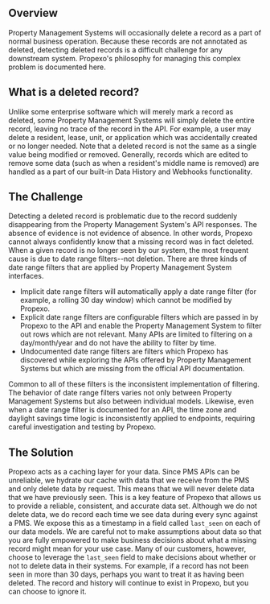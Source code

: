 ## Overview
Property Management Systems will occasionally delete a record as a part of normal business operation.  Because these records are not annotated as deleted, detecting deleted records is a difficult challenge for any downstream system.  Propexo's philosophy for managing this complex problem is documented here.

## What is a deleted record?
Unlike some enterprise software which will merely mark a record as deleted, some Property Management Systems will simply delete the entire record, leaving no trace of the record in the API.  For example, a user may delete a resident, lease, unit, or application which was accidentally created or no longer needed.  Note that a deleted record is not the same as a single value being modified or removed.  Generally, records which are edited to remove some data (such as when a resident's middle name is removed) are handled as a part of our built-in Data History and Webhooks functionality.

## The Challenge
Detecting a deleted record is problematic due to the record suddenly disappearing from the Property Management System's API responses.  The absence of evidence is not evidence of absence.  In other words, Propexo cannot always confidently know that a missing record was in fact deleted.  When a given record is no longer seen by our system, the most frequent cause is due to date range filters--not deletion.  There are three kinds of date range filters that are applied by Property Management System interfaces.
- Implicit date range filters will automatically apply a date range filter (for example, a rolling 30 day window) which cannot be modified by Propexo.
- Explicit date range filters are configurable filters which are passed in by Propexo to the API and enable the Property Management System to filter out rows which are not relevant.  Many APIs are limited to filtering on a day/month/year and do not have the ability to filter by time.
- Undocumented date range filters are filters which Propexo has discovered while exploring the APIs offered by Property Management Systems but which are missing from the official API documentation.

Common to all of these filters is the inconsistent implementation of filtering.  The behavior of date range filters varies not only between Property Management Systems but also between individual models.  Likewise, even when a date range filter is documented for an API, the time zone and daylight savings time logic is inconsistently applied to endpoints, requiring careful investigation and testing by Propexo.

## The Solution
Propexo acts as a caching layer for your data. Since PMS APIs can be unreliable, we hydrate our cache with data that we receive from the PMS and only delete data by request. This means that we will never delete data that we have previously seen. This is a key feature of Propexo that allows us to provide a reliable, consistent, and accurate data set.
Although we do not delete data, we do record each time we see data during every sync against a PMS. We expose this as a timestamp in a field called `last_seen` on each of our data models. We are careful not to make assumptions about data so that you are fully empowered to make business decisions about what a missing record might mean for your use case. Many of our customers, however, choose to leverage the `last_seen` field to make decisions about whether or not to delete data in their systems. For example, if a record has not been seen in more than 30 days, perhaps you want to treat it as having been deleted. The record and history will continue to exist in Propexo, but you can choose to ignore it.

